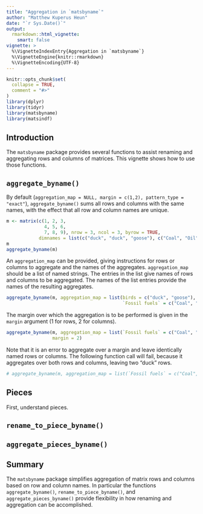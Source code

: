 ```yaml
---
title: "Aggregation in `matsbyname`"
author: "Matthew Kuperus Heun"
date: "`r Sys.Date()`"
output: 
  rmarkdown::html_vignette:
    smart: false
vignette: >
  %\VignetteIndexEntry{Aggregation in `matsbyname`}
  %\VignetteEngine{knitr::rmarkdown}
  %\VignetteEncoding{UTF-8}
---
```


```r
knitr::opts_chunk$set(
  collapse = TRUE,
  comment = "#>"
)
library(dplyr)
library(tidyr)
library(matsbyname)
library(matsindf)
```


## Introduction

The `matsbyname` package provides several
functions to assist renaming and aggregating rows and columns of matrices.
This vignette shows how to use those functions.


## `aggregate_byname()`

By default (`aggregation_map = NULL, margin = c(1,2), pattern_type = "exact"`),
`aggregate_byname()` sums all rows and columns with the same names, 
with the effect that all row and column names are unique.

```r
m <- matrix(c(1, 2, 3, 
              4, 5, 6, 
              7, 8, 9), nrow = 3, ncol = 3, byrow = TRUE,
            dimnames = list(c("duck", "duck", "goose"), c("Coal", "Oil", "Solar")))
m
aggregate_byname(m)
```

An `aggregation_map` can be provided,
giving instructions for rows or columns to aggregate and 
the names of the aggregates.
`aggregation_map` should be a list of named strings.
The entries in the list give names of rows and columns to be aggregated.
The names of the list entries provide the names of the resulting aggregates.

```r
aggregate_byname(m, aggregation_map = list(birds = c("duck", "goose"), 
                                           `Fossil fuels` = c("Coal", "Oil")))
```

The margin over which the aggregation is to be performed 
is given in the `margin` argument
(1 for rows, 2 for columns). 

```r
aggregate_byname(m, aggregation_map = list(`Fossil fuels` = c("Coal", "Oil")), 
                 margin = 2)
```

Note that it is an error to aggregate over a margin and leave 
identically named rows or columns. 
The following function call will fail, 
because it aggregates over both rows and columns,
leaving two "duck" rows.

```r
# aggregate_byname(m, aggregation_map = list(`Fossil fuels` = c("Coal", "Oil")))
```



## Pieces

First, understand pieces.


## `rename_to_piece_byname()`







## `aggregate_pieces_byname()`




## Summary

The `matsbyname` package simplifies aggregation of matrix rows and columns
based on row and column names. 
In particular the functions
`aggregate_byname()`, 
`rename_to_piece_byname()`, and 
`aggregate_pieces_byname()`
provide flexibility in how renaming and aggregation can be accomplished.